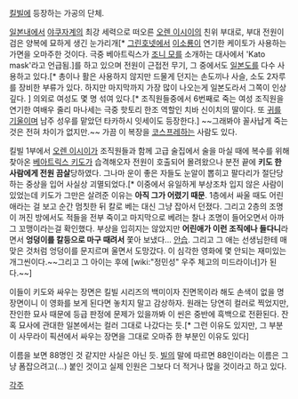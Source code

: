 [[킬빌]]에 등장하는 가공의 단체.

[[일본]]내에서 [[야쿠자]]계의 최강 세력으로 떠오른 [[오렌 이시이]]의 친위 부대로, 부대 전원이 검은 양복에 묘하게 생긴 눈가리개[* [[그린호넷]]에서 [[이소룡]]이 연기한 케이토가 사용하는 가면을 오마주한 것이다. 극중 베아트릭스가 [[조니 모]]를 소개하는 대사에서 'Kato mask'라고 언급됨.]를 하고 있으며 전원이 근접전 무기, 그 중에서도 [[일본도]]를 다수 사용하고 있다.[* 총이나 활은 사용하지 않지만 드물게 던지는 손도끼나 사슬, 소도 2자루를 장비한 부류가 있다. 하지만 마지막까지 가장 많이 나오는게 일본도라서 그쪽이 인상깊다. ] 의외로 여성도 몇 명 섞여 있다.[* 조직원들중에서 6번째로 죽는 여성 조직원을 연기한 여배우 줄리 마나세는 극중 핫토리 한조 역할인 치바 신이치의 딸이다. 또 [[귀를 기울이며]] 남주 성우를 맡았던 타카하시 잇세이도 등장한다.] ~~그래봐야 꼴사납게 죽는 것은 전혀 차이가 없지만.~~ 가끔 이 복장을 [[코스프레]]하는 사람도 있다. 

킬빌 1부에서 [[오렌 이시이]]가 조직원들과 함께 고급 술집에서 술을 마실 때에 복수를 위해 찾아온 [[베아트릭스 키도]]가 습격해오자 전원이 호출되어 몰려왔으나 분전 끝에 '''키도 한 사람에게 전원 끔살'''당하였다. 그나마 운이 좋은 자들도 눈알이 뽑히고 팔다리가 절단당하는 중상을 입어 사실상 괴멸되었다.[* 이중에서 유일하게 부상조차 입지 않은 사람이 있었는데 키도가 그만은 살려준 이유는 '''아직 그가 어렸기 때문'''. 1층에서 싸울 때도 어린애라는 걸 보고 순간 멈칫한 뒤 칼로 베는 대신 그냥 잡아서 던졌다. 그리고 2층의 조명이 꺼진 방에서도 적들을 전부 죽이고 마지막으로 베려는 찰나 조명이 들어오면서 아까 그 꼬맹이라는걸 확인했다. 부상을 입히지는 않았지만 '''어린애가 이런 조직에나 들다니'''라면서 '''엉덩이를 칼등으로 마구 때려서''' 쫓아 보냈다... [[안습]]. 그리고 그 애는 선생님한테 매맞은 것처럼 엉덩이를 문지르며 울면서 도망갔다. 이 심각한 영화에 몇 안되는 재미있는 개그씬이다.~~그리고 그 아이는 후에 [wiki:"정민성" 우주 체고의 미드라이너]가 된다.~~]

이들이 키도와 싸우는 장면은 킬빌 시리즈의 백미이자 진면목이라 해도 손색이 없을 명장면이니 이 영화를 보게 된다면 놓치지 말고 감상하자. 원래는 당연히 컬러로 찍었지만, 잔인한 묘사 때문에 등급 판정에 문제가 있을까봐 이 씬은 중반에 흑백으로 전환된다. 잔혹 묘사에 관대한 일본에서는 컬러 그대로 나갔다는 듯.[* 그런 이유도 있지만, 그 부분이 사무라이 픽션에서 싸우는 장면을 그대로 오마쥬 한 부분인 이유도 있다]

이름을 보면 88명인 것 같지만 사실은 아닌 듯. [[빌]]의 말에 따르면 88인이라는 이름은 그냥 폼잡으려고(…) 붙인 것이고 실제 인원은 그보다 더 적거나 많을 것이라고 하고 있다.

[[각주]]
